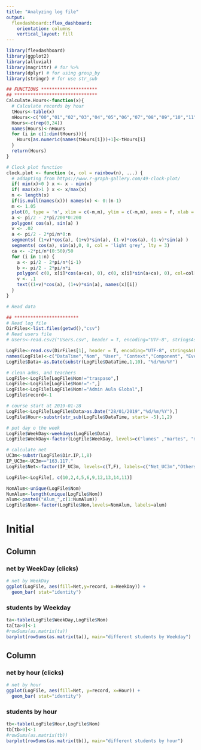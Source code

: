 ```yaml
---
title: "Analyzing log file"
output: 
  flexdashboard::flex_dashboard:
    orientation: columns
    vertical_layout: fill
---
```


```r
library(flexdashboard)
library(ggplot2)
library(alluvial)
library(magrittr) # for %>%
library(dplyr) # for using group_by
library(stringr) # for use str_sub
```

```r
## FUNCTIONS *********************
## *******************************
Calculate.Hours<-function(x){
  # Calculate records by hour
  tHours<-table(x)
  nHours<-c("00","01","02","03","04","05","06","07","08","09","10","11","12","13","14","15","16","17","18","19","20","21","22","23")
  Hours<-c(rep(0,24))
  names(Hours)<-nHours
  for (i in c(1:dim(tHours))){
    Hours[as.numeric(names(tHours[i]))+1]<-tHours[i]
  }
  return(Hours)
}

# Clock plot function
clock.plot <- function (x, col = rainbow(n), ...) {
  # addapting from https://www.r-graph-gallery.com/49-clock-plot/
  if( min(x)<0 ) x <- x - min(x)
  if( max(x)>1 ) x <- x/max(x)
  n <- length(x)
  if(is.null(names(x))) names(x) <- 0:(n-1)
  m <- 1.05
  plot(0, type = 'n', xlim = c(-m,m), ylim = c(-m,m), axes = F, xlab = '', ylab = '', ...)
  a <- pi/2 - 2*pi/200*0:200
  polygon( cos(a), sin(a) )
  v <- .02
  a <- pi/2 - 2*pi/n*0:n
  segments( (1+v)*cos(a), (1+v)*sin(a), (1-v)*cos(a), (1-v)*sin(a) )
  segments( cos(a), sin(a),0, 0, col = 'light grey', lty = 3) 
  ca <- -2*pi/n*(0:50)/50
  for (i in 1:n) {
    a <- pi/2 - 2*pi/n*(i-1)
    b <- pi/2 - 2*pi/n*i
    polygon( c(0, x[i]*cos(a+ca), 0), c(0, x[i]*sin(a+ca), 0), col=col[i] )
    v <- .1
    text((1+v)*cos(a), (1+v)*sin(a), names(x)[i])
  }
}


```

```r
# Read data

## ************************
# Read log file
DirFiles<-list.files(getwd(),"csv")
# Read users file
# Users<-read.csv2("Users.csv", header = T, encoding="UTF-8", stringsAsFactors = F)

LogFile<-read.csv(DirFiles[1], header = T, encoding="UTF-8", stringsAsFactors = F)
names(LogFile)<-c("DataTime","Nom", "User", "Context","Component", "Event","Description","Origin","Dir.IP")
LogFile$Data<-as.Date(substr(LogFile$DataTime,1,10), "%d/%m/%Y")

# clean adms, and teachers
LogFile<-LogFile[LogFile$Nom!="traspaso",]
LogFile<-LogFile[LogFile$Nom!="-",]
LogFile<-LogFile[LogFile$Nom!="Admin Aula Global",]
LogFile$record<-1

# course start at 2019-01-28
LogFile<-LogFile[LogFile$Data>as.Date("28/01/2019","%d/%m/%Y"),]
LogFile$Hour<-substr(str_sub(LogFile$DataTime, start= -5),1,2)

# put day o the week
LogFile$WeekDay<-weekdays(LogFile$Data)
LogFile$WeekDay<-factor(LogFile$WeekDay, levels=c("lunes" ,"martes", "miércoles" ,"jueves","viernes" ,"sábado" ,"domingo" ), labels = c("Mo","Tu","We","Th","Fr","Sa","Su"))

# calculate net
UC3m<-substr(LogFile$Dir.IP,1,8)
IP_UC3m<-UC3m=="163.117."
LogFile$Net<-factor(IP_UC3m, levels=c(T,F), labels=c("Net_UC3m","Others"))

LogFile<-LogFile[, c(10,2,4,5,6,9,12,13,14,11)]

NomAlum<-unique(LogFile$Nom)
NumAlum<-length(unique(LogFile$Nom))
alum<-paste0("Alum_",c(1:NumAlum))
LogFile$Nom<-factor(LogFile$Nom,levels=NomAlum, labels=alum)

```


Initial
==============================

Column {data-width=350}
----------------------------------------------------------------------

### net by WeekDay (clicks)

```r
# net by WeekDay
ggplot(LogFile, aes(fill=Net,y=record, x=WeekDay)) + 
  geom_bar( stat="identity")
```

### students by Weekday

```r
ta<-table(LogFile$WeekDay,LogFile$Nom)
ta[ta>0]<-1
#rowSums(as.matrix(ta))
barplot(rowSums(as.matrix(ta)), main="different students by Weekday")
```



Column {data-width=650}
-------------------------

### net by hour (clicks)

```r
# net by hour
ggplot(LogFile, aes(fill=Net, y=record, x=Hour)) + 
  geom_bar( stat="identity")
```


### students by hour

```r
tb<-table(LogFile$Hour,LogFile$Nom)
tb[tb>0]<-1
#rowSums(as.matrix(tb))
barplot(rowSums(as.matrix(tb)), main="different students by hour")
```
